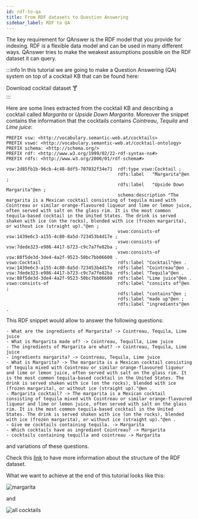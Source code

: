 ```yaml
---
id: rdf-to-qa
title: From RDF datasets to Question Answering
sidebar_label: RDF to QA
---
```




The key requirement for QAnswer is the RDF model that you provide for indexing. RDF is a flexible data model and can be used in many different ways. QAnswer
tries to make the weakest assumptions possible on the RDF dataset it can query.

:::info
In this tutorial we are going to make a Question Answering (QA) system on top of a cocktail KB that can be found here:
<div style={{ display: 'flex', justifyContent: 'center' }}>
    <Link
        target="_blank"
        to='/cocktails.nt'
        className="button button--primary button--lg"
        style={{ textDecoration: 'none ' }}
    >
        Download cocktail dataset 🍸
    </Link>
</div>
:::

Here are some lines
extracted from the cocktail KB and describing a cocktail called *Margarita* or *Upside Down Margarita*. Moreover the snippet contains the information that the
cocktails contains *Cointreau*, *Tequila* and *Lime juice*:

```
PREFIX vsw: <http://vocabulary.semantic-web.at/cocktails>
PREFIX vswo: <http://vocabulary.semantic-web.at/cocktail-ontology>
PREFIX schema: <http://schema.org/>
PREFIX rdf: <http://www.w3.org/1999/02/22-rdf-syntax-ns#>
PREFIX rdfs: <http://www.w3.org/2000/01/rdf-schema#>

vsw:2d85fb1b-96cb-4c48-8df5-707032f34e71  rdf:type vswo:Cocktail ;
                                          rdfs:label   "Margarita"@en ;
                                          rdfs:label   "Upside Down Margarita"@en ;
                                          schema:description "The margarita is a Mexican cocktail consisting of tequila mixed with Cointreau or similar orange-flavoured liqueur and lime or lemon juice, often served with salt on the glass rim. It is the most common tequila-based cocktail in the United States. The drink is served shaken with ice (on the rocks), blended with ice (frozen margarita), or without ice (straight up)."@en ;
                                          vswo:consists-of vsw:1439e6c3-a155-4c80-8a5d-723453b4d17e ;
                                          vswo:consists-of vsw:7dede323-e986-4417-b723-c9c7a7fe82ba ;
                                          vswo:consists-of vsw:88f5de3d-3de4-4a2f-9523-50bc7bb06600 .
vswo:Cocktail                             rdfs:label "Cocktail"@en .
vsw:1439e6c3-a155-4c80-8a5d-723453b4d17e  rdfs:label "Cointreau"@en .
vsw:7dede323-e986-4417-b723-c9c7a7fe82ba  rdfs:label "Tequila"@en .
vsw:88f5de3d-3de4-4a2f-9523-50bc7bb06600  rdfs:label "Lime juice"@en .
vswo:consists-of                          rdfs:label "consists of"@en ;
                                          rdfs:label "contains"@en ;
                                          rdfs:label "made up"@en ;
                                          rdfs:label "ingredients"@en .
```

This RDF snippet would allow to answer the following questions:

```
- What are the ingredients of Margarita? -> Cointreau, Tequila, Lime juice
- What is Margarita made of? -> Cointreau, Tequilla, Lime juice
- The ingredients of Margarita are what? -> Cointreau, Tequila, Lime juice
- ingredients margarita? -> Cointreau, Tequila, Lime juice
- What is Margarita? -> The margarita is a Mexican cocktail consisting of tequila mixed with Cointreau or similar orange-flavoured liqueur and lime or lemon juice, often served with salt on the glass rim. It is the most common tequila-based cocktail in the United States. The drink is served shaken with ice (on the rocks), blended with ice (frozen margarita), or without ice (straight up)."@en .
- Margarita cocktail? -> The margarita is a Mexican cocktail consisting of tequila mixed with Cointreau or similar orange-flavoured liqueur and lime or lemon juice, often served with salt on the glass rim. It is the most common tequila-based cocktail in the United States. The drink is served shaken with ice (on the rocks), blended with ice (frozen margarita), or without ice (straight up)."@en .
- Give me cocktails containing tequila. -> Margarita
- Which cocktails have as ingredient Cointreau? -> Margarita
- cocktails containing tequilla and cointreau -> Margarita
```

and variations of these questions.

Check this [link](../Requirements/req1.2/) to have more information about the structure of the RDF dataset.

What we want to achieve at the end of this tutorial looks like this:

<Image src='/img/screenshots/tuto-ui-graph/margarita-facet-short.png' alt='margarita'/>

and

<Image src='/img/screenshots/tuto-ui-graph/cocktails-image-short.png' alt='all cocktails' />

